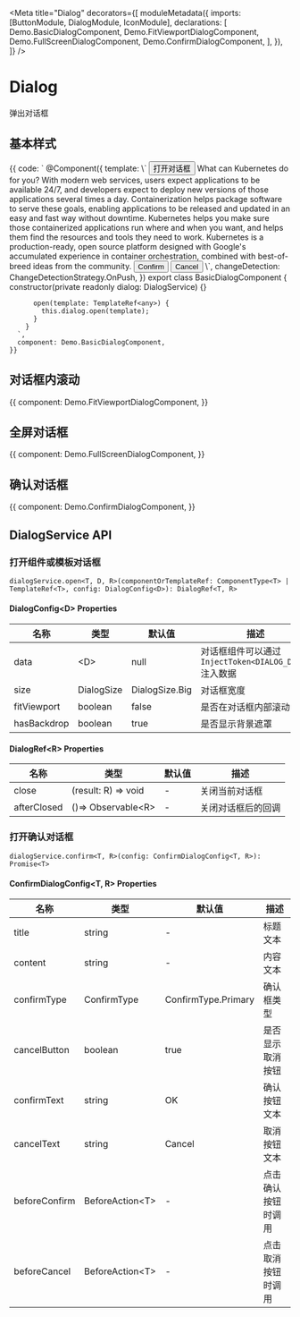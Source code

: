 


<Meta
  title="Dialog"
  decorators={[
    moduleMetadata({
      imports: [ButtonModule, DialogModule, IconModule],
      declarations: [
        Demo.BasicDialogComponent,
        Demo.FitViewportDialogComponent,
        Demo.FullScreenDialogComponent,
        Demo.ConfirmDialogComponent,
      ],
    }),
  ]}
/>

# Dialog

弹出对话框

## 基本样式

<Canvas>
  <Story name="Basic" height="500px">
    {{
      code: `
        @Component({
          template: \`
            <button aui-button="primary" (click)="open(dialog)">打开对话框</button>
            <ng-template #dialog>
              <aui-dialog-header>
                <aui-icon icon="exclamation_circle_s" background="circle"></aui-icon>
                <span>What can Kubernetes do for you?</span>
              </aui-dialog-header>
              <aui-dialog-content>
                With modern web services, users expect applications to be available
                24/7, and developers expect to deploy new versions of those applications
                several times a day. Containerization helps package software to serve
                these goals, enabling applications to be released and updated in an easy
                and fast way without downtime. Kubernetes helps you make sure those
                containerized applications run where and when you want, and helps them
                find the resources and tools they need to work. Kubernetes is a
                production-ready, open source platform designed with Google's
                accumulated experience in container orchestration, combined with
                best-of-breed ideas from the community.
              </aui-dialog-content>
              <aui-dialog-footer>
                <button aui-button="primary" [auiDialogClose]="true">Confirm</button>
                <button aui-button [auiDialogClose]="false">Cancel</button>
              </aui-dialog-footer>
            </ng-template>
          \`,
          changeDetection: ChangeDetectionStrategy.OnPush,
        })
        export class BasicDialogComponent {
          constructor(private readonly dialog: DialogService) {}
        
          open(template: TemplateRef<any>) {
            this.dialog.open(template);
          }
        }
      `,
      component: Demo.BasicDialogComponent,
    }}
  </Story>
</Canvas>

## 对话框内滚动

<Canvas>
  <Story name="Fit Viewport" height="500px">
    {{
      component: Demo.FitViewportDialogComponent,
    }}
  </Story>
</Canvas>

## 全屏对话框

<Canvas>
  <Story name="Full Screen" height="500px">
    {{
      component: Demo.FullScreenDialogComponent,
    }}
  </Story>
</Canvas>

## 确认对话框

<Canvas>
  <Story name="Confirm Dialog" height="300px">
    {{
      component: Demo.ConfirmDialogComponent,
    }}
  </Story>
</Canvas>

## DialogService API

### 打开组件或模板对话框

`dialogService.open<T, D, R>(componentOrTemplateRef: ComponentType<T> | TemplateRef<T>, config: DialogConfig<D>): DialogRef<T, R>`

#### DialogConfig<D\> Properties

| 名称        | 类型       | 默认值         | 描述                                                   |
| ----------- | ---------- | -------------- | ------------------------------------------------------ |
| data        | <D\>       | null           | 对话框组件可以通过 `InjectToken<DIALOG_DATA>` 注入数据 |
| size        | DialogSize | DialogSize.Big | 对话框宽度                                             |
| fitViewport | boolean    | false          | 是否在对话框内部滚动                                   |
| hasBackdrop | boolean    | true           | 是否显示背景遮罩                                       |

#### DialogRef<R\> Properties

| 名称        | 类型                | 默认值 | 描述               |
| ----------- | ------------------- | ------ | ------------------ |
| close       | (result: R) => void | -      | 关闭当前对话框     |
| afterClosed | ()=> Observable<R\> | -      | 关闭对话框后的回调 |

### 打开确认对话框

`dialogService.confirm<T, R>(config: ConfirmDialogConfig<T, R>): Promise<T>`

#### ConfirmDialogConfig<T, R\> Properties

| 名称          | 类型             | 默认值              | 描述               |
| ------------- | ---------------- | ------------------- | ------------------ |
| title         | string           | -                   | 标题文本           |
| content       | string           | -                   | 内容文本           |
| confirmType   | ConfirmType      | ConfirmType.Primary | 确认框类型         |
| cancelButton  | boolean          | true                | 是否显示取消按钮   |
| confirmText   | string           | OK                  | 确认按钮文本       |
| cancelText    | string           | Cancel              | 取消按钮文本       |
| beforeConfirm | BeforeAction<T\> | -                   | 点击确认按钮时调用 |
| beforeCancel  | BeforeAction<T\> | -                   | 点击取消按钮时调用 |
